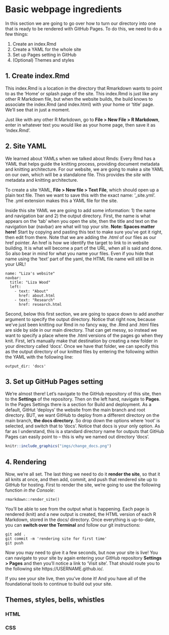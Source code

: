 # Basic webpage ingredients

In this section we are going to go over how to turn our directory into one that is ready to be rendered with GitHub Pages. To do this, we need to do a few things:

1. Create an index.Rmd  
2. Create a YAML for the whole site  
3. Set up Pages setting in GitHub
4. (Optional) Themes and styles  

## 1. Create index.Rmd  

This index.Rmd is a location in the directory that Rmarkdown wants to point to as the 'Home' or splash page of the site. This index.Rmd is just like any other R Markdown file, but when the website builds, the build knows to associate the index.Rmd (and index.html) with your home or 'title' page. We'll see that in just a moment.  

Just like with any other R Markdown, go to **File > New File > R Markdown**, enter in whatever text you would like as your home page, then save it as 'index.Rmd'.  

## 2. Site YAML

We learned about YAMLs when we talked about Rmds: Every Rmd has a YAML that helps guide the knitting process, providing document metadata and knitting architecture. For our website, we are going to make a site YAML on our own, which will be a standalone file. This provides the _site_ with metadata and knitting architecture. 

To create a site YAML, **File > New file > Text File**, which should open up a plain text file. Then we want to save this with the exact name: '_site.yml'. The .yml extension makes this a YAML file for the site.  

Inside this site YAML we are going to add some information: 1) the name and navigation bar and 2) the output directory. First, the name is what appears on the 'tab' when you open the site, then the title and text on the navigation bar (navbar) are what will top your site. **Note: Spaces matter here!** Start by copying and pasting this text to make sure you've got it right, then edit from there. Note that we are adding the _.html_ of our files as our href pointer. An href is how we identify the target to link to in website building. It is what will become a part of the URL, when all is said and done. So also bear in mind for what you name your files. Even if you hide that name using the 'text' part of the yaml, the HTML file name will still be in your URL! 

```
name: "Liza's website"
navbar:
  title: "Liza Wood"
  left:
    - text: "About"
      href: about.html
    - text: "Research"
      href: research.html
```

Second, below this first section, we are going to space down to add another argument to specify the output directory. Notice that right now, because we've just been knitting our Rmd in no fancy way, the .Rmd and .html files are side by side in our main directory. That can get messy, so instead we want to specify a place where the .html versions of the pages go when they knit. First, let's manually make that destination by creating a new folder in your directory called 'docs'. Once we have that folder, we can specify this as the output directory of our knitted files by entering the following within the YAML with the following line:

```
output_dir: 'docs'
```

## 3. Set up GitHub Pages setting  

We're almost there! Let's navigate to the GitHub repository of this site, then to the **Settings** of the repository. Then on the left hand, navigate to **Pages**. In the Pages Settings there is a section for Build and deployment. As a default, GitHut 'deploys' the website from the main branch and root directory. BUT, we want GitHub to deploy from a different directory on the main branch, **the docs directory**. So drop down the options where 'root' is selected, and switch that to 'docs'. Notice that docs is your only option. As far as I understand, this is a standard directory name for outputs that GitHub Pages can easily point to -- this is why we named out directory 'docs'.  

```r
knitr::include_graphics("imgs/change_docs.png")
```

## 4. Rendering  

Now, we're all set. The last thing we need to do it **render the site**, so that it all knits at once, and then add, commit, and push that rendered site up to GitHub for hosting. First to render the site, we're going to use the following function _in the Console_:

```
rmarkdown::render_site()
```
You'll be able to see from the output what is happening. Each page is rendered (knit) and a new output is created, the HTML version of each R Markdown, stored in the docs/ directory. Once everything is up-to-date, you can **switch over the Terminal** and follow our git instructions:

```
git add .
git commit -m 'rendering site for first time'
git push
```

Now you may need to give it a few seconds, but now your site is live! You can navigate to your site by again entering your GitHub repository **Settings > Pages** and then you'll notice a link to 'Visit site'. That should route you to the following site https://USERNAME.github.io/.

If you see your site live, then you've done it! And you have all of the foundational tools to continue to build out your site. 

## Themes, styles, bells, whistles  

### HTML

### CSS
